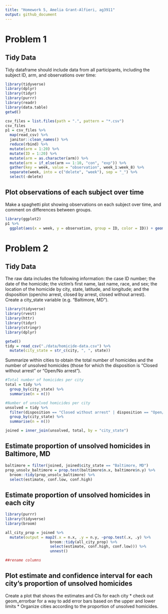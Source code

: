```yaml
---
title: "Homework 5, Amelia Grant-Alfieri, ag3911"
output: github_document
---
```


# Problem 1

## Tidy Data
Tidy dataframe should include data from all participants, including the subject ID, arm, and observations over time:
```r
library(tidyverse)
library(dplyr)
library(tidyr)
library(purrr)
library(readr)
library(data.table)
getwd()

csv_files = list.files(path = ".", pattern = "*.csv")
csv_files
p1 = csv_files %>%
  map(read_csv) %>%
  janitor::clean_names() %>%
  reduce(rbind) %>%
  mutate(arm = 1:20) %>%
  mutate(ID = 1:20) %>%
  mutate(arm = as.character(arm)) %>%
  mutate(arm = if_else(arm == 1:10, "con", "exp")) %>%
  gather(key = week, value = "observation", week_1:week_8) %>%
  separate(week, into = c("delete", "week"), sep = "_") %>%  
  select(-delete) 
```

## Plot observations of each subject over time 
Make a spaghetti plot showing observations on each subject over time, and comment on differences between groups.
```r
library(ggplot2)
p1 %>%
  ggplot(aes(x = week, y = observation, group = ID, color = ID)) + geom_line() + labs(title = "Subject Observations over Eight Weeks", color = "Subject ID") + scale_color_gradientn(colours = rainbow(5))
```


# Problem 2

## Tidy Data

The raw data includes the following information: the case ID number; the date of the homicide; the victim's first name, last name, race, and sex; the location of the homicide by city, state, latitude, and longitude; and the disposition (open/no arrest, closed by arrest, closed without arrest).  
Create a city_state variable (e.g. “Baltimore, MD”). 
```r
library(tidyverse)
library(rvest)
library(httr)
library(tidyr)
library(stringr)
library(dplyr)

getwd()
tidy = read_csv("./data/homicide-data.csv") %>%
  mutate(city_state = str_c(city, ", ", state))
```

Summarize within cities to obtain the total number of homicides and the number of unsolved homicides (those for which the disposition is “Closed without arrest” or “Open/No arrest”).

```r
#Total number of homicides per city
total = tidy %>%
  group_by(city_state) %>%
  summarise(n = n())

#Number of unsolved homicides per city
unsolved = tidy %>%
  filter(disposition == "Closed without arrest" | disposition == "Open/No arrest") %>%
  group_by(city_state) %>%
  summarise(n = n())

joined = inner_join(unsolved, total, by = "city_state")
```

## Estimate proportion of unsolved homicides in Baltimore, MD
```r
baltimore = filter(joined, joined$city_state == "Baltimore, MD") 
prop_unsolv_baltimore = prop.test(baltimore$n.x, baltimore$n.y) %>%
  broom::tidy(prop_unsolv_baltimore) %>%
  select(estimate, conf.low, conf.high)
```

## Estimate proportion of unsolved homicides in each city 
```r
library(purrr)
library(tidyverse)
library(broom)

all_city_prop = joined %>%
  mutate(output = map2(.x = n.x, .y = n.y, ~prop.test(.x, .y) %>%
                    broom::tidy(all_city_prop) %>%
                    select(estimate, conf.high, conf.low))) %>%    
                    unnest()

##rename columns

```


## Plot estimate and confidence interval for each city's proportion of unsolved homicides
Create a plot that shows the estimates and CIs for each city
* check out  geom_errorbar for a way to add error bars based on the upper and lower limits
* Organize cities according to the proportion of unsolved homicides.

```r

```


